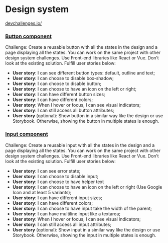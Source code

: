 
<Meta title="Introduction" />

# Design system

[devchallenges.io/](https://devchallenges.io/)

### [Button component](https://devchallenges.io/challenges/ohgVTyJCbm5OZyTB2gNY)

Challenge: Create a reusable button with all the states in the design and a page displaying all the states. You can work on the same project with other design system challenges. Use Front-end libraries like React or Vue. Don’t look at the existing solution. Fulfill user stories below:

- **User story**: I can see different button types: default, outline and text;
- **User story**: I can choose to disable box-shadow;
- **User story**: I can choose to disable button;
- **User story**: I can choose to have an icon on the left or right;
- **User story**: I can have different button sizes;
- **User story**: I can have different colors;
- **User story**: When I hover or focus, I can see visual indicators;
- **User story**: I can still access all button attributes;
- **User story** (optional): Show button in a similar way like the design or use Storybook. Otherwise, showing the button in multiple states is enough.

### [Input component](https://devchallenges.io/challenges/TSqutYM4c5WtluM7QzGp)

Challenge: Create a reusable input with all the states in the design and a page displaying all the states. You can work on the same project with other design system challenges. Use Front-end libraries like React or Vue. Don’t look at the existing solution. Fulfill user stories below:

- **User story**: I can see error state;
- **User story**: I can choose to disable input;
- **User story**: I can choose to have helper text
- **User story**: I can choose to have an icon on the left or right (Use Google Icon and at least 5 variants);
- **User story**: I can have different input sizes;
- **User story**: I can have different colors;
- **User story**: I can choose to have input take the width of the parent;
- **User story**: I can have multiline input like a textarea;
- **User story**: When I hover or focus, I can see visual indicators;
- **User story**: I can still access all input attributes;
- **User story** (optional): Show input in a similar way like the design or use Storybook. Otherwise, showing the input in multiple states is enough.
